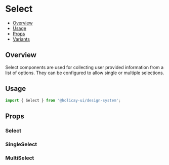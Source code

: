 
<Meta of={SelectStories} />

# Select

- [Overview](#overview)
- [Usage](#usage)
- [Props](#props)
- [Variants](#variants)

## Overview

Select components are used for collecting user provided information from a list of options. They can be configured to
allow single or multiple selections.

## Usage

```js
import { Select } from '@holicay-ui/design-system';
```

<Canvas of={SelectStories.Base} />

## Props

### Select

<Controls of={SelectStories.SelectProps} />

### SingleSelect

<Controls of={SelectStories.SingleSelectProps} />

### MultiSelect

<Controls of={SelectStories.MultipleSelectProps} />
